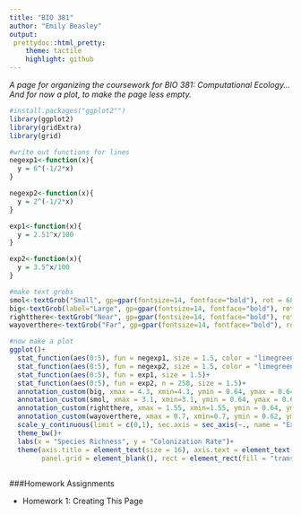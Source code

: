 ```yaml
---
title: "BIO 381"
author: "Emily Beasley"
output: 
 prettydoc::html_pretty:
    theme: tactile
    highlight: github
---
```


*A page for organizing the coursework for BIO 381: Computational Ecology... And for now a plot, to make the page less empty.*


```r
#install.packages("ggplot2"")
library(ggplot2)
library(gridExtra)
library(grid)

#write out functions for lines
negexp1<-function(x){
  y = 6^(-1/2*x)
}

negexp2<-function(x){
  y = 2^(-1/2*x)
}

exp1<-function(x){
  y = 2.51^x/100
}

exp2<-function(x){
  y = 3.5^x/100
}

#make text grobs
smol<-textGrob("Small", gp=gpar(fontsize=14, fontface="bold"), rot = 68)
big<-textGrob(label="Large", gp=gpar(fontsize=14, fontface="bold"), rot = 63)
rightthere<-textGrob("Near", gp=gpar(fontsize=14, fontface="bold"), rot = -38)
wayoverthere<-textGrob("Far", gp=gpar(fontsize=14, fontface="bold"), rot = -62)

#now make a plot
ggplot()+
  stat_function(aes(0:5), fun = negexp1, size = 1.5, color = "limegreen")+
  stat_function(aes(0:5), fun = negexp2, size = 1.5, color = "limegreen")+
  stat_function(aes(0:5), fun = exp1, size = 1.5)+
  stat_function(aes(0:5), fun = exp2, n = 250, size = 1.5)+
  annotation_custom(big, xmax = 4.3, xmin=4.3, ymin = 0.64, ymax = 0.64)+
  annotation_custom(smol, xmax = 3.1, xmin=3.1, ymin = 0.64, ymax = 0.64)+
  annotation_custom(rightthere, xmax = 1.55, xmin=1.55, ymin = 0.64, ymax = 0.64)+
  annotation_custom(wayoverthere, xmax = 0.7, xmin=0.7, ymin = 0.62, ymax = 0.64)+
  scale_y_continuous(limit = c(0,1), sec.axis = sec_axis(~., name = "Extinction Rate"))+
  theme_bw()+
  labs(x = "Species Richness", y = "Colonization Rate")+
  theme(axis.title = element_text(size = 16), axis.text = element_text(size = 14),
        panel.grid = element_blank(), rect = element_rect(fill = "transparent"))
  
```


###Homework Assignments

* Homework 1: Creating This Page